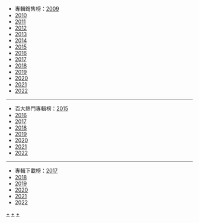 *專輯銷售榜：[[Template:Billboard JAPAN Top Albums Sales 週榜冠軍 (2009年)|2009]]
*[[Template:Billboard JAPAN Top Albums Sales 週榜冠軍 (2010年)|2010]]
*[[Template:Billboard JAPAN Top Albums Sales 週榜冠軍 (2011年)|2011]]
*[[Template:Billboard JAPAN Top Albums Sales 週榜冠軍 (2012年)|2012]]
*[[Template:Billboard JAPAN Top Albums Sales 週榜冠軍 (2013年)|2013]]
*[[Template:Billboard JAPAN Top Albums Sales 週榜冠軍 (2014年)|2014]]
*[[Template:Billboard JAPAN Top Albums Sales 週榜冠軍 (2015年)|2015]]
*[[Template:Billboard JAPAN Top Albums Sales 週榜冠軍 (2016年)|2016]]
*[[Template:Billboard JAPAN Top Albums Sales 週榜冠軍 (2017年)|2017]]
*[[Template:Billboard JAPAN Top Albums Sales 週榜冠軍 (2018年)|2018]]
*[[Template:Billboard JAPAN Top Albums Sales 週榜冠軍 (2019年)|2019]]
*[[Template:Billboard JAPAN Top Albums Sales 週榜冠軍 (2020年)|2020]]
*[[Template:Billboard JAPAN Top Albums Sales 週榜冠軍 (2021年)|2021]]
*[[Template:Billboard JAPAN Top Albums Sales 週榜冠軍 (2022年)|2022]]
----
*百大熱門專輯榜：[[Template:Billboard JAPAN Hot Albums 週榜冠軍 (2015年)|2015]]
*[[Template:Billboard JAPAN Hot Albums 週榜冠軍 (2016年)|2016]]
*[[Template:Billboard JAPAN Hot Albums 週榜冠軍 (2017年)|2017]]
*[[Template:Billboard JAPAN Hot Albums 週榜冠軍 (2018年)|2018]]
*[[Template:Billboard JAPAN Hot Albums 週榜冠軍 (2019年)|2019]]
*[[Template:Billboard JAPAN Hot Albums 週榜冠軍 (2020年)|2020]]
*[[Template:Billboard JAPAN Hot Albums 週榜冠軍 (2021年)|2021]]
*[[Template:Billboard JAPAN Hot Albums 週榜冠軍 (2022年)|2022]]
----
*專輯下載榜：[[Template:Billboard JAPAN Download Albums 週榜冠軍 (2017年)|2017]]
*[[Template:Billboard JAPAN Download Albums 週榜冠軍 (2018年)|2018]]
*[[Template:Billboard JAPAN Download Albums 週榜冠軍 (2019年)|2019]]
*[[Template:Billboard JAPAN Download Albums 週榜冠軍 (2020年)|2020]]
*[[Template:Billboard JAPAN Download Albums 週榜冠軍 (2021年)|2021]]
*[[Template:Billboard JAPAN Download Albums 週榜冠軍 (2022年)|2022]]
<noinclude>
[[Category:Billboard Japan Hot Albums 週榜冠軍作品|+]]
[[Category:Billboard Japan Top Albums Sales 週榜冠軍作品|+]]
[[Category:Billboard Japan Download Albums 週榜冠軍作品|+]]
</noinclude>